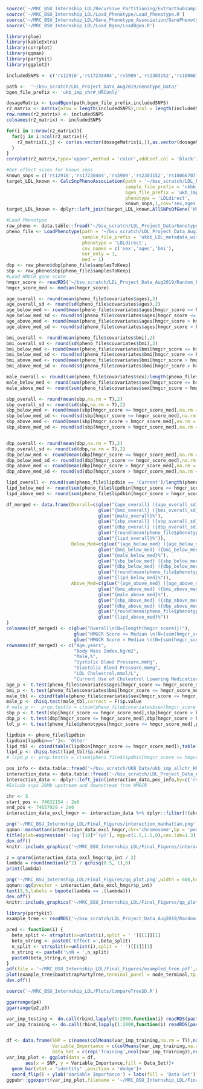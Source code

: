 ```r
source('~/MRC_BSU_Internship_LDL/Recursive_Partitioning/ExtractSubsample.R')
source('~/MRC_BSU_Internship_LDL/Load_Phenotype/Load_Phenotype.R')
source('~/MRC_BSU_Internship_LDL/Gene_Phenotype_Association/GenePhenotypeAssociation.R')
source('~/MRC_BSU_Internship_LDL/Load_Bgen/LoadBgen.R')

library(glue)
library(kableExtra)
library(corrplot)
library(qqman)
library(partykit)
library(ggplot2)
```
```r
includedSNPS <- c('rs12916','rs17238484','rs5909','rs2303152','rs10066707','rs2006760')

path <-  '~/bsu_scratch/LDL_Project_Data_Aug2019/Genotype_Data/'
bgen_file_prefix <- 'ukb_imp_chr#_HRConly'

dosageMatrix <- LoadBgen(path,bgen_file_prefix,includedSNPS)
r2_matrix <- matrix(nrow = length(includedSNPS),ncol = length(includedSNPS))
row.names(r2_matrix) <- includedSNPS
colnames(r2_matrix) <- includedSNPS

for(i in 1:nrow(r2_matrix)){
  for(j in i:ncol(r2_matrix)){
    r2_matrix[i,j] <- cor(as.vector(dosageMatrix[i,]),as.vector(dosageMatrix[j,])) ^ 2
  }
}
corrplot(r2_matrix,type='upper',method = 'color',addCoef.col = 'black')

```

```r
#Get effect sizes for known snps
known_snps = c('rs12916','rs17238484','rs5909','rs2303152','rs10066707','rs2006760')
target_LDL_known <- CalcSnpPhenoAssociation(path = '~/bsu_scratch/LDL_Project_Data/Genotype_Data/',
                                            sample_file_prefix = 'ukbb_LDL_metadata_with_PC',
                                            bgen_file_prefix = 'ukb_imp_chr#_HRConly',
                                            phenotype = 'LDLdirect',
                                            known_snps,1,cov='sex,ages,bmi',PC=5,med=1,16,F)
target_LDL_known <- dplyr::left_join(target_LDL_known,AllSNPsOfGene('HMGCR',100000,100000),by = c('rsid'='rsid'))

```

```r
#Load Phenotype
raw_pheno <- data.table::fread('~/bsu_scratch/LDL_Project_Data/Genotype_Data/ukbb_LDL_metadata_with_PC.csv')
pheno_file <- LoadPhenotype(path = '~/bsu_scratch/LDL_Project_Data_Aug2019/Genotype_Data/',
                            sample_file_prefix = 'ukbb_LDL_metadata_with_PC',
                            phenotype = 'LDLdirect',
                            cov_names = c('sex','ages','bmi'),
                            eur_only = 1,
                            med = 1)
dbp <- raw_pheno$dbp[pheno_file$samplesToKeep]
sbp <- raw_pheno$sbp[pheno_file$samplesToKeep]
#Load HMGCR gene score
hmgcr_score <- readRDS('~/bsu_scratch/LDL_Project_Data_Aug2019/Random_Forest/rs12916_rs17238484_rs5909_rs2303152_rs10066707_rs2006760_LDLdirect/data_p_9e-06_maf_5e-2.rds')$dosageTarget
hmgcr_score_med <- median(hmgcr_score)

age_overall <- round(mean(pheno_file$covariates$ages),2)
age_overall_sd <- round(sd(pheno_file$covariates$ages),2)
age_below_med <- round(mean(pheno_file$covariates$ages[hmgcr_score <= hmgcr_score_med]),2)
age_below_med_sd <- round(sd(pheno_file$covariates$ages[hmgcr_score <= hmgcr_score_med]),2)
age_above_med <- round(mean(pheno_file$covariates$ages[hmgcr_score > hmgcr_score_med]),2)
age_above_med_sd <- round(sd(pheno_file$covariates$ages[hmgcr_score > hmgcr_score_med]),2)

bmi_overall <- round(mean(pheno_file$covariates$bmi),2)
bmi_overall_sd <- round(sd(pheno_file$covariates$bmi),2)
bmi_below_med <- round(mean(pheno_file$covariates$bmi[hmgcr_score <= hmgcr_score_med]),2)
bmi_below_med_sd <- round(sd(pheno_file$covariates$bmi[hmgcr_score <= hmgcr_score_med]),2)
bmi_above_med <- round(mean(pheno_file$covariates$bmi[hmgcr_score > hmgcr_score_med]),2)
bmi_above_med_sd <- round(sd(pheno_file$covariates$bmi[hmgcr_score > hmgcr_score_med]),2)

male_overall <- round(sum(pheno_file$covariates$sex)/length(pheno_file$covariates$sex) * 100,2)
male_below_med <- round(sum(pheno_file$covariates$sex[hmgcr_score <= hmgcr_score_med]) / sum(hmgcr_score <= hmgcr_score_med) * 100,2)
male_above_med <- round(sum(pheno_file$covariates$sex[hmgcr_score > hmgcr_score_med]) / sum(hmgcr_score > hmgcr_score_med) * 100,2)

sbp_overall <- round(mean(sbp,na.rm = T),2)
sbp_overall_sd <- round(sd(sbp,na.rm = T),2)
sbp_below_med <- round(mean(sbp[hmgcr_score <= hmgcr_score_med],na.rm = T),2)
sbp_below_med_sd <- round(sd(sbp[hmgcr_score <= hmgcr_score_med],na.rm = T),2)
sbp_above_med <- round(mean(sbp[hmgcr_score > hmgcr_score_med],na.rm = T),2)
sbp_above_med_sd <- round(sd(sbp[hmgcr_score > hmgcr_score_med],na.rm = T),2)


dbp_overall <- round(mean(dbp,na.rm = T),2)
dbp_overall_sd <- round(sd(dbp,na.rm = T),2)
dbp_below_med <- round(mean(dbp[hmgcr_score <= hmgcr_score_med],na.rm = T),2)
dbp_below_med_sd <- round(sd(dbp[hmgcr_score <= hmgcr_score_med],na.rm = T),2)
dbp_above_med <- round(mean(dbp[hmgcr_score > hmgcr_score_med],na.rm = T),2)
dbp_above_med_sd <- round(sd(dbp[hmgcr_score > hmgcr_score_med],na.rm = T),2)

lipd_overall <- round(sum(pheno_file$lipdbin == 'Current')/length(pheno_file$lipdbin) * 100,2)
lipd_below_med <- round(sum(pheno_file$lipdbin[hmgcr_score <= hmgcr_score_med] == 'Current') / sum(hmgcr_score <= hmgcr_score_med) * 100,2)
lipd_above_med <- round(sum(pheno_file$lipdbin[hmgcr_score > hmgcr_score_med] == 'Current') / sum(hmgcr_score > hmgcr_score_med) * 100,2)

df_merged <- data.frame(Overall=c(glue("{age_overall} ({age_overall_sd})"),
                                  glue("{bmi_overall} ({bmi_overall_sd})"),
                                  glue("{male_overall}%"),
                                  glue("{sbp_overall} ({sbp_overall_sd})"),
                                  glue("{dbp_overall} ({dbp_overall_sd})"),
                                  glue("{round(mean(pheno_file$phenotypes),3)} ({round(sd(pheno_file$phenotypes),3)})"),
                                  glue("{lipd_overall}%")),
                        Below_Med=c(glue("{age_below_med} ({age_below_med_sd})"),
                                  glue("{bmi_below_med} ({bmi_below_med_sd})"),
                                  glue("{male_below_med}%"),
                                  glue("{sbp_below_med} ({sbp_below_med_sd})"),
                                  glue("{dbp_below_med} ({dbp_below_med_sd})"),
                                  glue("{round(mean(pheno_file$phenotypes[hmgcr_score <= hmgcr_score_med]),3)} ({round(sd(pheno_file$phenotypes[hmgcr_score <= hmgcr_score_med]),3)})"),
                                  glue("{lipd_below_med}%")),
                        Above_Med=c(glue("{age_above_med} ({age_above_med_sd})"),
                                  glue("{bmi_above_med} ({bmi_above_med_sd})"),
                                  glue("{male_above_med}%"),
                                  glue("{sbp_above_med} ({sbp_above_med_sd})"),
                                  glue("{dbp_above_med} ({dbp_above_med_sd})"),
                                  glue("{round(mean(pheno_file$phenotypes[hmgcr_score > hmgcr_score_med]),3)} ({round(sd(pheno_file$phenotypes[hmgcr_score > hmgcr_score_med]),3)})"),
                                  glue("{lipd_above_med}%"))
)
colnames(df_merged) <- c(glue("Overall\n(N={length(hmgcr_score)})"),
                         glue("HMGCR Score <= Median \n(N={sum(hmgcr_score <= hmgcr_score_med)})"),
                         glue("HMGCR Score > Median \n(N={sum(hmgcr_score > hmgcr_score_med)})"))
rownames(df_merged) <- c("Age,years",
                         "Body Mass Index,kg/m2",
                         "Male,%",
                         "Systolic Blood Pressure,mmHg",
                         "Diastolic Blood Pressure,mmHg",
                         "LDL Cholestrol,mmol/L",
                         "Current Use of Cholestrol Lowering Medication,%")
age_p <- t.test(pheno_file$covariates$ages[hmgcr_score <= hmgcr_score_med],pheno_file$covariates$ages[hmgcr_score > hmgcr_score_med])$p.value
bmi_p <- t.test(pheno_file$covariates$bmi[hmgcr_score <= hmgcr_score_med],pheno_file$covariates$bmi[hmgcr_score > hmgcr_score_med])$p.value
male_tbl <- cbind(table(pheno_file$covariates$sex[hmgcr_score <= hmgcr_score_med]),table(pheno_file$covariates$sex[hmgcr_score > hmgcr_score_med]))
male_p <- chisq.test(male_tbl,correct = F)$p.value
# male_p <-  prop.test(x = c(sum(pheno_file$covariates$sex[hmgcr_score <= hmgcr_score_med] == 1),sum(pheno_file$covariates$sex[hmgcr_score > hmgcr_score_med] == 1)),n=c(sum(hmgcr_score <= hmgcr_score_med),sum(hmgcr_score > hmgcr_score_med)))$p.value
sbp_p <- t.test(sbp[hmgcr_score <= hmgcr_score_med],sbp[hmgcr_score > hmgcr_score_med])$p.value
dbp_p <- t.test(dbp[hmgcr_score <= hmgcr_score_med],dbp[hmgcr_score > hmgcr_score_med])$p.value
ldl_p <- t.test(pheno_file$phenotypes[hmgcr_score <= hmgcr_score_med],pheno_file$phenotypes[hmgcr_score > hmgcr_score_med])$p.value

lipdbin <- pheno_file$lipdbin
lipdbin[lipdbin=='']<- 'Other'
lipd_tbl <- cbind(table(lipdbin[hmgcr_score <= hmgcr_score_med]),table(lipdbin[hmgcr_score > hmgcr_score_med]))
lipd_p <- chisq.test(lipd_tbl)$p.value
# lipd_p <- prop.test(x = c(sum(pheno_file$lipdbin[hmgcr_score <= hmgcr_score_med] == 'Current'),sum(pheno_file$lipdbin[hmgcr_score > hmgcr_score_med] == 'Current')),n=c(sum(hmgcr_score <= hmgcr_score_med),sum(hmgcr_score > hmgcr_score_med)))$p.value

```

```r
pos_info <- data.table::fread('~/bsu_scratch/UKB_Data/ukb_imp_allchr_HRConly_samplefilt_snpstats.txt',select = c('rsid','chromosome','position','minor_allele_frequency'))
interaction_data <- data.table::fread('~/bsu_scratch/LDL_Project_Data_Aug2019/Interaction_Data/rs12916_rs17238484_rs5909_rs2303152_rs10066707_rs2006760_LDLdirect_known/allchr.txt',select = c('rsid','coeff_target','p_target','coeff_snp','p_snp','coeff_int','p_int'),header = T)
interaction_data <- dplyr::left_join(interaction_data,pos_info,by=c('rsid'='rsid')) 
#Exlude snps 20Mb upstream and downstream from HMGCR

chr <- 5
start_pos <- 74632154 - 2e6
end_pos <- 74657929 + 2e6
interaction_data_excl_hmgcr <- interaction_data %>% dplyr::filter(!(chromosome == chr & position > start_pos & position < end_pos))

png('~/MRC_BSU_Internship_LDL/Final_Figures/interaction_manhattan.png',width = 1600,height = 600)
qqman::manhattan(interaction_data_excl_hmgcr,chr='chromosome',bp = 'position',p = 'p_int',snp = 'rsid',suggestiveline = F,cex.axis = 0.8,cex.lab = 1.3,ylab='')
title(ylab=expression('-log'[10]*'(p)'), mgp=c(1.5,1.5,0),cex.lab=1.3)
dev.off()
knitr::include_graphics('~/MRC_BSU_Internship_LDL/Final_Figures/interaction_manhattan.png')

```


```r
z = qnorm(interaction_data_excl_hmgcr$p_int / 2)
lambda = round(median(z^2) / qchisq(0.5, 1),6)
print(lambda)

png('~/MRC_BSU_Internship_LDL/Final_Figures/qq_plot.png',width = 600,height = 600)
qqman::qq(pvector = interaction_data_excl_hmgcr$p_int)
text(1,5,labels = bquote(lambda == .(lambda)))
dev.off()
knitr::include_graphics('~/MRC_BSU_Internship_LDL/Final_Figures/qq_plot.png')
```

```r
library(partykit)
example_tree <- readRDS('~/bsu_scratch/LDL_Project_Data_Aug2019/Random_Forest_Old/rs12916_rs17238484_rs5909_rs2303152_rs10066707_rs2006760_LDLdirect/0.75_30000_7e-6_5e-2/tree18.rds')

pred <- function(i) {
  beta_split <- strsplit(x=unlist(i),split = ' ')[[1]][1]
  beta_string <- paste0('Effect =',beta_split)
  n_split <- strsplit(x=unlist(i),split = ' ')[[1]][3]
  n_string <- paste0('\nN = ',n_split)
  paste0(beta_string,n_string)
}
pdf(file = '~/MRC_BSU_Internship_LDL/Final_Figures/exampled_tree.pdf',width = 8,height = 5)
plot(example_tree$bootstrapPartyTree,terminal_panel = node_terminal,tp_args = list(FUN = pred),pop = F)
dev.off()
```
```r
source('~/MRC_BSU_Internship_LDL/Plots/CompareTreeSD.R')

ggarrange(p4)
ggarrange(p2,p3)
```

```r
var_imp_testing <- do.call(rbind,lapply(1:2000,function(i) readRDS(paste0('~/bsu_scratch/LDL_Project_Data_Aug2019/Random_Forest_Old/rs12916_rs17238484_rs5909_rs2303152_rs10066707_rs2006760_LDLdirect/0.75_30000_7e-6_5e-2/var_imp/var_imp_tree',i,'.rds'))$testingVarImp))
var_imp_training <- do.call(rbind,lapply(1:2000,function(i) readRDS(paste0('~/bsu_scratch/LDL_Project_Data_Aug2019/Random_Forest_Old/rs12916_rs17238484_rs5909_rs2303152_rs10066707_rs2006760_LDLdirect/0.75_30000_7e-6_5e-2/var_imp/var_imp_tree',i,'.rds'))$trainingVarImp))


df <- data.frame(SNP = c(names(colMeans(var_imp_training,na.rm = T)),names(colMeans(var_imp_testing,na.rm = T))),
                 Variable_Importance = c(colMeans(var_imp_training,na.rm = T),colMeans(var_imp_testing,na.rm = T)),
                 Data_Set = c(rep('Training',ncol(var_imp_training)),rep('Testing',ncol(var_imp_testing))))
var_imp_plot <- ggplot(data = df,
       aes(x = SNP, y = Variable_Importance,fill = Data_Set))+
  geom_bar(stat = "identity" ,position = 'dodge')+
  coord_flip() + ylab('Variable Importance') + labs(fill = 'Data Set')
ggpubr::ggexport(var_imp_plot,filename = '~/MRC_BSU_Internship_LDL/Final_Figures/var_imp.pdf')
```

